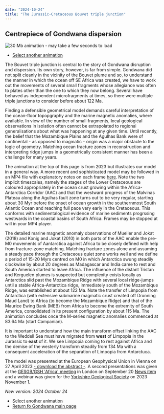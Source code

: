 ```yaml
---
date: "2024-10-24"
title: "The Jurassic-Cretaceous Bouvet triple junction"
---
```


## Centrepiece of Gondwana dispersion

![30 Mb animation - may take a few seconds to load](http://www.reeves.nl/upload/cr23baap-BTJ-2e.gif)

* [Select another animation](../animations)

The Bouvet triple junction is central to the story of Gondwana disruption and dispersion. Its own story, however, is far from simple.  Gondwana did not split cleanly in the vicinity of the Bouvet plume and so, to understand the manner in which the ocean off SE Africa was created, we have to work out the movements of several small fragments whose allegiance was often to plates other than the one to which they now belong. Several have behaved as independent microfragments at times, so there were multiple triple junctions to consider before about 122 Ma.

Finding a defensible geometrical model demands careful interpretation of the ocean-floor topopgraphy and the marine magnetic anomalies, where available. In view of the number of small fragments, local geological observations in isolation often cannot be extrapolated to regional generalisations about what was happening at any given time. Until recently, the belief that the Mozambique Plains and the Agulhas Bank were of continental - as opposed to magmatic - origin was a major obstacle to the logic of geometry. Matching ocean fracture zones in reconstruction and interpreting ridge jumps in a geometrically consistent manner has been a challenge for many years.

The animation at the top of this page is from 2023 but illustrates our model in a general way.  A more recent and sophisticated model may be followed in an MP4 file with explanatory notes on each frame [here](http://www.reeves.nl/upload/bouvettj4edition.mp4). Note the two implicit timescales, namely the stages of the 
Lower Cretaceous are coloured appropriately in the ocean crust growing within the Africa-Antarctica Corridor (AAC) and that the westward progress of the Malvinas Plateau along the Agulhas fault zone turns out to be very regular, starting about 30 Myr before the onset of ocean growth in the southernmost South Atlantic Ocean and reaching full pace very early in the Cretaceous. This conforms with sedimentalogical evidence of marine sediments progrssing westwards in the coastal basins of South Africa. Frames may be stopped at will in your MP4 player.

The detailed marine magnetic anomaly observations of Mueller and Jokat (2018) and Konig and Jokat (2010) in both parts of the AAC enable the pre-M0 movements of Aantarctica against Africa to be closely defined with help from fracture-zone matching. Matching fracture zones alone and assuming a steady pace through the Cretaceous quiet zone works well and we define a period of 15-20 Myrs centred on M0 in which Antarctica swung steadily clockwise by about 20 degrees as Madagascar and India came to rest and South America started to leave Africa.  The influence of the distant Tristan and Kerguelen plumes is suspected but complexity exists locally as Antarctica slid past the Mozambique Ridge with several local ridge-jumps until a stable Africa-Antarctica ridge, immediately south of the Mozambique Ridge, was established at about 122 Ma. Note the transfer of Limpopia from Antarctica (with extensive submarine magmatic crust created off Dronning Maud Land) to Africa (to become the Mozambique Ridge) and that of the Maurice Ewing Bank (MEB) from Africa to become the extremity of South America, consolidated in its present configuration by about 115 Ma. The animation concludes once the M-series magnetic anomalies commenced at 83.64 Ma (start Campanian).

It is important to understand how the main transform offset linking the AAC to the Weddell Sea must have migrated from **west** of Limpopia in the Jurassic to **east** of it. We see Limpopia coming to rest against Africa and the demise of the westerly transform steadily from 134 Ma with a consequent acceleration of the separation of Limpopia from Antarctuca.  

The model was presented at the European Geophysical Union in Vienna on 27 April 2023 [- download the abstract -](ttps://meetingorganizer.copernicus.org/EGU23/EGU23-5784.html). A second presentations was given at the [GESGB/GSH 'Africa' meeting](https://africa.ges-gb.org.uk/) in London on September 20 [News item](https://www.reeves.nl/news/oval-pear-shaped) and a webinar was given for the [Yorkshire Geological Society](https://www.yorksgeolsoc.org.uk/events-list/gondwanas-demise) on 2023 November 1.

*New version: 2024 October 24*

* [Select another animation](../animations)
* [Return fo Gondwana main page](../../gondwana)


